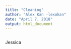 ```yaml
---
title: "Cleaning"
author: "Alex Kan -lexokan"
date: "April 7, 2018"
output: html_document
---
```


```r

```

Jessica
